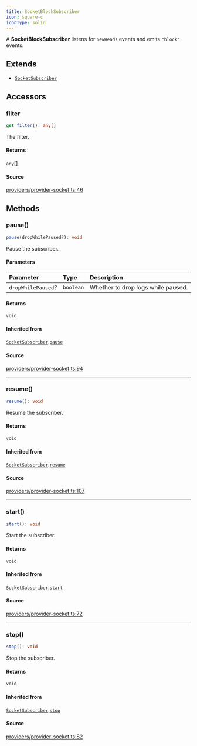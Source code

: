 ```yaml
---
title: SocketBlockSubscriber
icon: square-c
iconType: solid
---
```


A **SocketBlockSubscriber** listens for `newHeads` events and emits `"block"` events.

## Extends

- [`SocketSubscriber`](/content/classes/SocketSubscriber)

## Accessors

### filter

```ts
get filter(): any[]
```

The filter.

#### Returns

`any`[]

#### Source

[providers/provider-socket.ts:46](https://github.com/dominant-strategies/quais.js/blob/3fde6763235c7029b19260e352cfa6956f8b8444/src/providers/provider-socket.ts#L46)

## Methods

### pause()

```ts
pause(dropWhilePaused?): void
```

Pause the subscriber.

#### Parameters

| Parameter | Type | Description |
| :------ | :------ | :------ |
| `dropWhilePaused`? | `boolean` | Whether to drop logs while paused. |

#### Returns

`void`

#### Inherited from

[`SocketSubscriber`](/content/classes/SocketSubscriber).[`pause`](/content/classes/SocketSubscriber#pause)

#### Source

[providers/provider-socket.ts:94](https://github.com/dominant-strategies/quais.js/blob/3fde6763235c7029b19260e352cfa6956f8b8444/src/providers/provider-socket.ts#L94)

***

### resume()

```ts
resume(): void
```

Resume the subscriber.

#### Returns

`void`

#### Inherited from

[`SocketSubscriber`](/content/classes/SocketSubscriber).[`resume`](/content/classes/SocketSubscriber#resume)

#### Source

[providers/provider-socket.ts:107](https://github.com/dominant-strategies/quais.js/blob/3fde6763235c7029b19260e352cfa6956f8b8444/src/providers/provider-socket.ts#L107)

***

### start()

```ts
start(): void
```

Start the subscriber.

#### Returns

`void`

#### Inherited from

[`SocketSubscriber`](/content/classes/SocketSubscriber).[`start`](/content/classes/SocketSubscriber#start)

#### Source

[providers/provider-socket.ts:72](https://github.com/dominant-strategies/quais.js/blob/3fde6763235c7029b19260e352cfa6956f8b8444/src/providers/provider-socket.ts#L72)

***

### stop()

```ts
stop(): void
```

Stop the subscriber.

#### Returns

`void`

#### Inherited from

[`SocketSubscriber`](/content/classes/SocketSubscriber).[`stop`](/content/classes/SocketSubscriber#stop)

#### Source

[providers/provider-socket.ts:82](https://github.com/dominant-strategies/quais.js/blob/3fde6763235c7029b19260e352cfa6956f8b8444/src/providers/provider-socket.ts#L82)
